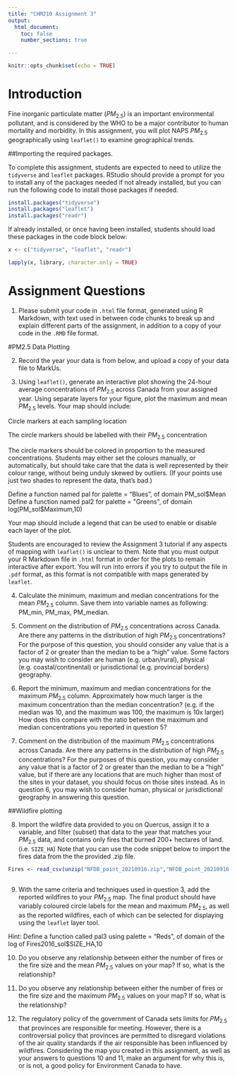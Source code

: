 ```yaml
---
title: "CHM210 Assignment 3"
output: 
  html_document:
    toc: false
    number_sections: true

---
```


```r
knitr::opts_chunk$set(echo = TRUE)
```

# Introduction
Fine inorganic particulate matter ($PM_{2.5}$) is an important environmental pollutant, and is considered by the WHO to be a major contributor to human mortality and morbidity. In this assignment, you will plot NAPS $PM_{2.5}$ geographically using `leaflet()` to examine geographical trends.

##Importing the required packages.

To complete this assignment, students are expected to need to utilize the `tidyverse` and `leaflet` packages. RStudio should provide a prompt for you to install any of the packages needed if not already installed, but you can run the following code to install those packages if needed.

```r
install.packages("tidyverse")
install.packages("leaflet")
install.packages("readr")

```

If already installed, or once having been installed, students should load these packages in the code block below:

```r

x <- c("tidyverse", "leaflet", "readr")

lapply(x, library, character.only = TRUE)
```

\newpage

# Assignment Questions

1. Please submit your code in `.html` file format, generated using R Markdown, with text used in between code chunks to break up and explain different parts of the assignment, in addition to a copy of your code in the `.RMD` file format.

#PM2.5 Data Plotting

2. Record the year your data is from below, and upload a copy of your data file to MarkUs.

3. Using `leaflet()`, generate an interactive plot showing the 24-hour average concentrations of $PM_{2.5}$ across Canada from your assigned year. Using separate layers for your figure, plot the maximum and mean $PM_{2.5}$ levels. Your map should include:

Circle markers at each sampling location

The circle markers should be labelled with their $PM_{2.5}$ concentration

The circle markers should be colored in proportion to the measured concentrations. Students may either set the colours manually, or automatically, but should take care that the data is well represented by their colour range, without being unduly skewed by outliers. (If your points use just two shades to represent the data, that's bad.)

Define a function named pal for palette = "Blues", of domain PM_sol$Mean
Define a function named pal2 for palette = "Greens", of domain log(PM_sol$Maximum,10)

Your map should include a legend that can be used to enable or disable each layer of the plot.

Students are encouraged to review the Assignment 3 tutorial if any aspects of mapping with `leaflet()` is unclear to them. Note that you must output your R Markdown file in `.html` format in order for the plots to remain interactive after export. You will run into errors if you try to output the file in `.pdf` format, as this format is not compatible with maps generated by `leaflet`.

4. Calculate the minimum, maximum and median concentrations for the mean $PM_{2.5}$ column. Save them into variable names as following: PM_min, PM_max, PM_median.

5. Comment on the distribution of $PM_{2.5}$ concentrations across Canada. Are there any patterns in the distribution of high $PM_{2.5}$ concentrations? For the purpose of this question, you should consider any value that is a factor of 2 or greater than the median to be a "high" value. Some factors you may wish to consider are human (e.g. urban/rural), physical (e.g. coastal/continental) or jurisdictional (e.g. provincial borders) geography. 

6. Report the minimum, maximum and median concentrations for the maximum $PM_{2.5}$ column. Approximately how much larger is the maximum concentration than the median concentration? (e.g. if the median was 10, and the maximum was 100, the maximum is 10x larger) How does this compare with the ratio between the maximum and median concentrations you reported in question 5?

7. Comment on the distribution of the maximum $PM_{2.5}$ concentrations across Canada. Are there any patterns in the distribution of high $PM_{2.5}$ concentrations? For the purposes of this question, you may consider any value that is a factor of 2 or greater than the median to be a "high" value, but if there are any locations that are much higher than most of the sites in your dataset, you should focus on those sites instead. As in question 6, you may wish to consider human, physical or jurisdictional geography in answering this question.

##Wildfire plotting

8. Import the wildfire data provided to you on Quercus, assign it to a variable, and filter (subset) that data to the year that matches your $PM_{2.5}$ data, and contains only fires that burned 200+ hectares of land. (i.e. `SIZE_HA`) Note that you can use the code snippet below to import the fires data from the the provided .zip file. 

```r
Fires <- read_csv(unzip("NFDB_point_20210916.zip","NFDB_point_20210916.txt"))
 
```
9. With the same criteria and techniques used in question 3, add the reported wildfires to your $PM_2.5$ map. The final product should have variably coloured circle labels for the mean and maximum $PM_{2.5}$, as well as the reported wildfires, each of which can be selected for displaying using the `leaflet` layer tool. 

Hint: Define a function called pal3 using palette = "Reds", of domain of the log of Fires2016_sol$SIZE_HA,10

10. Do you observe any relationship between either the number of fires or the fire size and the mean $PM_{2.5}$ values on your map? If so, what is the relationship?

11. Do you observe any relationship between either the number of fires or the fire size and the maximum $PM_{2.5}$ values on your map? If so, what is the relationship?

12. The regulatory policy of the government of Canada sets limits for $PM_{2.5}$ that provinces are responsible for meeting. However, there is a controversial policy that provinces are permitted to disregard violations of the air quality standards if the air responsible has been influenced by wildfires. Considering the map you created in this assignment, as well as your answers to questions 10 and 11, make an argument for why this is, or is not, a good policy for Environment Canada to have. 

